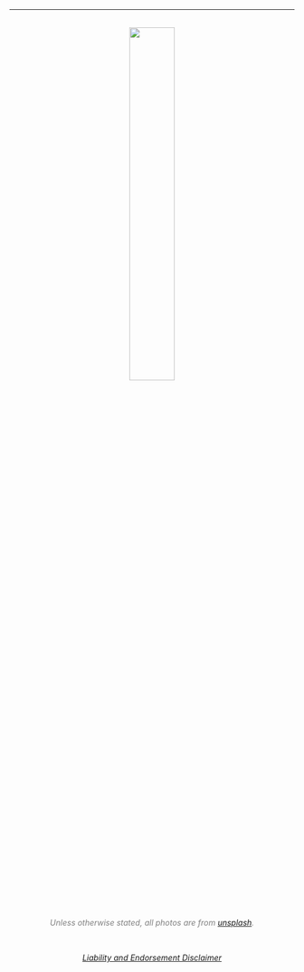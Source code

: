 <center>
<br>
<br>
<hr>
<br>
<a href="https://marinescience.ucdavis.edu/">
  <img src="photos/CMSI-FL-TwoLine_600px.png" style="width:40%">
</a>
  <br> 
  <p style="color:Gray;font-size=8px">*Unless otherwise stated, all photos are from [unsplash](unsplash.com).*</p>
  <br>
    <p style="color:Gray;font-size=6px">*[Liability and Endorsement Disclaimer ](https://marinescience.ucdavis.edu/liability-and-endorsement-disclaimer)*</p>
  
 
</center>